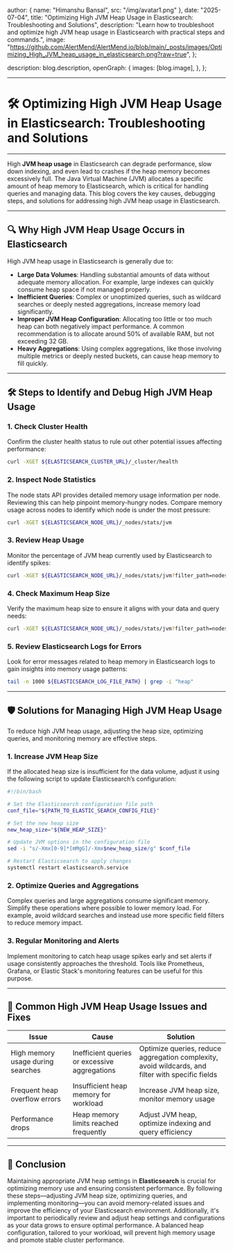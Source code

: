 
  author: { name: "Himanshu Bansal", src: "/img/avatar1.png" },
  date: "2025-07-04",
  title: "Optimizing High JVM Heap Usage in Elasticsearch: Troubleshooting and Solutions",
  description: "Learn how to troubleshoot and optimize high JVM heap usage in Elasticsearch with practical steps and commands.",
  image: "https://github.com/AlertMend/AlertMend.io/blob/main/_posts/images/Optimizing_High_JVM_heap_usage_in_elasticsearch.png?raw=true",
};

  description: blog.description,
  openGraph: {
    images: [blog.image],
  },
};


---
# 🛠️ **Optimizing High JVM Heap Usage in Elasticsearch: Troubleshooting and Solutions**
---

High **JVM heap usage** in Elasticsearch can degrade performance, slow down indexing, and even lead to crashes if the heap memory becomes excessively full. The Java Virtual Machine (JVM) allocates a specific amount of heap memory to Elasticsearch, which is critical for handling queries and managing data. This blog covers the key causes, debugging steps, and solutions for addressing high JVM heap usage in Elasticsearch.

---

## 🔍 **Why High JVM Heap Usage Occurs in Elasticsearch**

High JVM heap usage in Elasticsearch is generally due to:
- **Large Data Volumes**: Handling substantial amounts of data without adequate memory allocation. For example, large indexes can quickly consume heap space if not managed properly.
- **Inefficient Queries**: Complex or unoptimized queries, such as wildcard searches or deeply nested aggregations, increase memory load significantly.
- **Improper JVM Heap Configuration**: Allocating too little or too much heap can both negatively impact performance. A common recommendation is to allocate around 50% of available RAM, but not exceeding 32 GB.
- **Heavy Aggregations**: Using complex aggregations, like those involving multiple metrics or deeply nested buckets, can cause heap memory to fill quickly.

---

## 🛠️ **Steps to Identify and Debug High JVM Heap Usage**

### 1. **Check Cluster Health**
Confirm the cluster health status to rule out other potential issues affecting performance:
```bash
curl -XGET ${ELASTICSEARCH_CLUSTER_URL}/_cluster/health
```

### 2. **Inspect Node Statistics**
The node stats API provides detailed memory usage information per node. Reviewing this can help pinpoint memory-hungry nodes. Compare memory usage across nodes to identify which node is under the most pressure:
```bash
curl -XGET ${ELASTICSEARCH_NODE_URL}/_nodes/stats/jvm
```

### 3. **Review Heap Usage**
Monitor the percentage of JVM heap currently used by Elasticsearch to identify spikes:
```bash
curl -XGET ${ELASTICSEARCH_NODE_URL}/_nodes/stats/jvm?filter_path=nodes.*.jvm.mem.heap_used_percent
```

### 4. **Check Maximum Heap Size**
Verify the maximum heap size to ensure it aligns with your data and query needs:
```bash
curl -XGET ${ELASTICSEARCH_NODE_URL}/_nodes/stats/jvm?filter_path=nodes.*.jvm.mem.heap_max_in_bytes
```

### 5. **Review Elasticsearch Logs for Errors**
Look for error messages related to heap memory in Elasticsearch logs to gain insights into memory usage patterns:
```bash
tail -n 1000 ${ELASTICSEARCH_LOG_FILE_PATH} | grep -i "heap"
```

---

## 🛡️ **Solutions for Managing High JVM Heap Usage**

To reduce high JVM heap usage, adjusting the heap size, optimizing queries, and monitoring memory are effective steps.

### 1. **Increase JVM Heap Size**
If the allocated heap size is insufficient for the data volume, adjust it using the following script to update Elasticsearch’s configuration:
```bash
#!/bin/bash

# Set the Elasticsearch configuration file path
conf_file="${PATH_TO_ELASTIC_SEARCH_CONFIG_FILE}"

# Set the new heap size
new_heap_size="${NEW_HEAP_SIZE}"

# Update JVM options in the configuration file
sed -i "s/-Xmx[0-9]*[mMgG]/-Xmx$new_heap_size/g" $conf_file

# Restart Elasticsearch to apply changes
systemctl restart elasticsearch.service
```

### 2. **Optimize Queries and Aggregations**
Complex queries and large aggregations consume significant memory. Simplify these operations where possible to lower memory load. For example, avoid wildcard searches and instead use more specific field filters to reduce memory impact.

### 3. **Regular Monitoring and Alerts**
Implement monitoring to catch heap usage spikes early and set alerts if usage consistently approaches the threshold. Tools like Prometheus, Grafana, or Elastic Stack's monitoring features can be useful for this purpose.

---

## 🔄 **Common High JVM Heap Usage Issues and Fixes**

| **Issue**                        | **Cause**                                    | **Solution**                                            |
|----------------------------------|----------------------------------------------|---------------------------------------------------------|
| High memory usage during searches | Inefficient queries or excessive aggregations | Optimize queries, reduce aggregation complexity, avoid wildcards, and filter with specific fields |
| Frequent heap overflow errors    | Insufficient heap memory for workload        | Increase JVM heap size, monitor memory usage            |
| Performance drops                | Heap memory limits reached frequently        | Adjust JVM heap, optimize indexing and query efficiency |

---

## 🚀 **Conclusion**

Maintaining appropriate JVM heap settings in **Elasticsearch** is crucial for optimizing memory use and ensuring consistent performance. By following these steps—adjusting JVM heap size, optimizing queries, and implementing monitoring—you can avoid memory-related issues and improve the efficiency of your Elasticsearch environment. Additionally, it's important to periodically review and adjust heap settings and configurations as your data grows to ensure optimal performance. A balanced heap configuration, tailored to your workload, will prevent high memory usage and promote stable cluster performance.